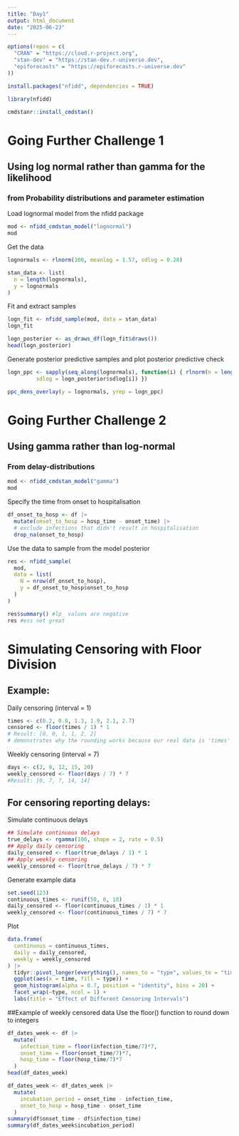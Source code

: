 ```yaml
---
title: "Day1"
output: html_document
date: "2025-06-23"
---
```


```r
options(repos = c(
  "CRAN" = "https://cloud.r-project.org",
  "stan-dev" = "https://stan-dev.r-universe.dev",
  "epiforecasts" = "https://epiforecasts.r-universe.dev"
))

install.packages("nfidd", dependencies = TRUE)

library(nfidd)

cmdstanr::install_cmdstan()
```

# Going Further Challenge 1

## Using log normal rather than gamma for the likelihood

### from Probability distributions and parameter estimation

Load lognormal model from the nfidd package

```r
mod <- nfidd_cmdstan_model("lognormal")
mod
```

Get the data

```r

lognormals <- rlnorm(100, meanlog = 1.57, sdlog = 0.28)

stan_data <- list(
  n = length(lognormals),
  y = lognormals
)
```

Fit and extract samples

```r
logn_fit <- nfidd_sample(mod, data = stan_data)
logn_fit

logn_posterior <- as_draws_df(logn_fit$draws())
head(logn_posterior)
```

Generate posterior predictive samples and plot posterior predictive check
```r

logn_ppc <- sapply(seq_along(lognormals), function(i) { rlnorm(n = length(lognormals), meanlog = logn_posterior$meanlog[i],
         sdlog = logn_posterior$sdlog[i]) })

ppc_dens_overlay(y = lognormals, yrep = logn_ppc)

```


# Going Further Challenge 2 
## Using gamma rather than log-normal 
### From delay-distributions

```r

mod <- nfidd_cmdstan_model("gamma")
mod

```
Specify the time from onset to hospitalisation

```r
df_onset_to_hosp <- df |>
  mutate(onset_to_hosp = hosp_time - onset_time) |>
  # exclude infections that didn't result in hospitalisation
  drop_na(onset_to_hosp)
```

Use the data to sample from the model posterior
```r

res <- nfidd_sample(
  mod,
  data = list(
    N = nrow(df_onset_to_hosp),
    y = df_onset_to_hosp$onset_to_hosp
  )
)

res$summary() #lp_ values are negative
res #ess not great
```


# Simulating Censoring with Floor Division

## Example: 
Daily censoring (interval = 1)
```r
times <- c(0.2, 0.8, 1.3, 1.9, 2.1, 2.7)
censored <- floor(times / 1) * 1
# Result: [0, 0, 1, 1, 2, 2] 
# demonstrates why the rounding works because our real data is 'times' but we observed 'results'
```
Weekly censoring (interval = 7)
```r
days <- c(2, 8, 12, 15, 20)
weekly_censored <- floor(days / 7) * 7
#Result: [0, 7, 7, 14, 14]
```
## For censoring reporting delays:

Simulate continuous delays
```r
## Simulate continuous delays
true_delays <- rgamma(100, shape = 2, rate = 0.5)
## Apply daily censoring
daily_censored <- floor(true_delays / 1) * 1
## Apply weekly censoring
weekly_censored <- floor(true_delays / 7) * 7
```
Generate example data

```r
set.seed(123)
continuous_times <- runif(50, 0, 10)
daily_censored <- floor(continuous_times / 1) * 1
weekly_censored <- floor(continuous_times / 7) * 7
```
Plot
```r
data.frame(
  continuous = continuous_times,
  daily = daily_censored,
  weekly = weekly_censored
) |>
  tidyr::pivot_longer(everything(), names_to = "type", values_to = "time") |>
  ggplot(aes(x = time, fill = type)) +
  geom_histogram(alpha = 0.7, position = "identity", bins = 20) +
  facet_wrap(~type, ncol = 1) +
  labs(title = "Effect of Different Censoring Intervals")
```


##Example of weekly censored data
Use the floor() function to round down to integers
```r

df_dates_week <- df |>
  mutate(
    infection_time = floor(infection_time/7)*7,
    onset_time = floor(onset_time/7)*7,
    hosp_time = floor(hosp_time/7)*7
  )
head(df_dates_week)

df_dates_week <- df_dates_week |>
  mutate(
    incubation_period = onset_time - infection_time,
    onset_to_hosp = hosp_time - onset_time
  )
summary(df$onset_time - df$infection_time)
summary(df_dates_week$incubation_period)
```
